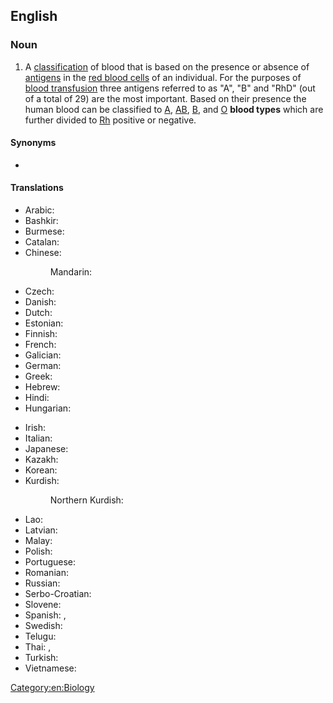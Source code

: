 {{also|blood-type}}
==English==
{{wikipedia}}

===Noun===
{{en-noun}}

# A [[classification]] of blood that is based on the presence or absence of [[antigen|antigens]] in the [[red blood cell|red blood cells]] of an individual. For the purposes of [[blood transfusion]] three antigens referred to as "A", "B" and "RhD" (out of a total of 29) are the most important. Based on their presence the human blood can be classified to [[A]], [[AB]], [[B]], and [[O]] '''blood types''' which are further divided to [[Rh]] positive or negative.

====Synonyms====
* {{l|en|blood group}}

====Translations====
{{trans-top|blood classification}}
* Arabic: {{t|ar|فَصِيلَة دَم}}
* Bashkir: {{t|ba|ҡан төркөмө}}
* Burmese: {{t+|my|သွေးအုပ်စု}}
* Catalan: {{t|ca|grup sanguini|m}}
* Chinese:
*: Mandarin: {{t+|cmn|血型|tr=xuèxíng|sc=Hani}}
* Czech: {{t|cs|krevní skupina|f}}
* Danish: {{t+|da|blodtype}}
* Dutch: {{t+|nl|bloedgroep|f}}
* Estonian: {{t|et|vererühm}}
* Finnish: {{t+|fi|veriryhmä}}
* French: {{t+|fr|groupe sanguin|m}}
* Galician: {{t+|gl|grupo sanguíneo|m}}
* German: {{t+|de|Blutgruppe|f}}
* Greek: {{t+|el|ομάδα αίματος}}
* Hebrew: {{t|he|סוג דם}}
* Hindi: {{t|hi|रक्त प्रकार|m}}
* Hungarian: {{t+|hu|vércsoport}}
{{trans-mid}}
* Irish: {{t|ga|fuilghrúpa|m}}
* Italian: {{t+|it|gruppo sanguigno|m}}
* Japanese: {{t+|ja|血液型|tr=けつえきがた, ketsuekigata|sc=Jpan}}
* Kazakh: {{t|kk|қан тобы|sc=Cyrl}}
* Korean: {{t+|ko|혈액형(血液型)}}
* Kurdish:
*: Northern Kurdish: {{t|kmr|komeleya xwînê|f}}
* Lao: {{t+|lo|ໝວດເລືອດ}}
* Latvian: {{t|lv|asinsgrupa|f}}
* Malay: {{t|ms|jenis darah}}
* Polish: {{t+|pl|grupa krwi|f}}
* Portuguese: {{t|pt|tipo sanguíneo|m}}
* Romanian: {{t+|ro|grupă sangvină|f}}
* Russian: {{t+|ru|гру́ппа кро́ви|f}}
* Serbo-Croatian: {{t|sh|крвна група|f|sc=Cyrl}}
* Slovene: {{t+|sl|krvna skupina|f}}
* Spanish: {{t|es|grupo sanguíneo|m}}, {{t|es|tipo de sangre|m}}
* Swedish: {{t+|sv|blodgrupp|c}}
* Telugu: {{t+|te|శ్రేణి}}
* Thai: {{t|th|หมู่เลือด}}, {{t|th|หมู่โลหิต}}
* Turkish: {{t+|tr|kan grubu}}
* Vietnamese: {{t|vi|nhóm máu}}
{{trans-bottom}}

[[Category:en:Biology]]